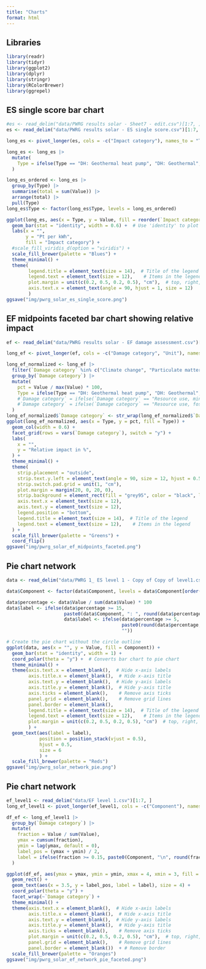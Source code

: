 ```yaml
---
title: "Charts"
format: html
---
```


## Libraries
```r
library(readr)
library(tidyr)
library(ggplot2)
library(dplyr)
library(stringr)
library(RColorBrewer)
library(ggrepel)
```

## ES single score bar chart
```r
#es <- read_delim("data/PWRG results solar - Sheet7 - edit.csv")[1:7, ]
es <- read_delim("data/PWRG results solar - ES single score.csv")[1:7, ]

long_es <- pivot_longer(es, cols = -c("Impact category"), names_to = "Type", values_to = "Value")

long_es <- long_es |>
  mutate(
    Type = ifelse(Type == "DH: Geothermal heat pump", "DH: Geothermal", Type),
  )

long_es_ordered <- long_es |>
  group_by(Type) |>
  summarise(total = sum(Value)) |>
  arrange(total) |>
  pull(Type)
long_es$Type <- factor(long_es$Type, levels = long_es_ordered)

ggplot(long_es, aes(x = Type, y = Value, fill = reorder(`Impact category`, Value))) +
  geom_bar(stat = "identity", width = 0.6) +  # Use 'identity' to plot actual values
  labs(x = "",
       y = "Pt per kWh",
       fill = "Impact category") +
  #scale_fill_viridis_d(option = "viridis") +
  scale_fill_brewer(palette = "Blues") +
  theme_minimal() +
  theme(
        legend.title = element_text(size = 14),  # Title of the legend
        legend.text = element_text(size = 12),    # Items in the legend
        plot.margin = unit(c(0.2, 0.5, 0.2, 0.5), "cm"),  # top, right, bottom, left
        axis.text.x = element_text(angle = 90, hjust = 1, size = 12)
        )
ggsave("img/pwrg_solar_es_single_score.png")
```

## EF midpoints faceted bar chart showing relative impact
```r
ef <- read_delim("data/PWRG results solar - EF damage assessment.csv")[1:15, ]

long_ef <- pivot_longer(ef, cols = -c("Damage category", "Unit"), names_to = "Type", values_to = "Value")

long_ef_normalized <- long_ef |>
  filter(`Damage category` %in% c("Climate change", "Particulate matter", "Eutrophication, marine", "Land use", "Resource use, minerals/metals", "Resource use, fossils")) |>  
  group_by(`Damage category`) |>
  mutate(
    pct = Value / max(Value) * 100,
    Type = ifelse(Type == "DH: Geothermal heat pump", "DH: Geothermal", Type),
    #`Damage category` = ifelse(`Damage category` == "Resource use, minerals/metals", "RU: minerals, metals", `Damage category`),
    #`Damage category` = ifelse(`Damage category` == "Resource use, fossils", "RU: fossils", `Damage category`),
  )
long_ef_normalized$`Damage category` <- str_wrap(long_ef_normalized$`Damage category`, width = 20)
ggplot(long_ef_normalized, aes(x = Type, y = pct, fill = Type)) +
  geom_col(width = 0.6) +
  facet_grid(rows = vars(`Damage category`), switch = "y") +
  labs(
    x = "",
    y = "Relative impact in %",
  ) +
  theme_minimal() +
  theme(
    strip.placement = "outside",
    strip.text.y.left = element_text(angle = 90, size = 12, hjust = 0.5, vjust = 0.5), 
    strip.switch.pad.grid = unit(1, "cm"),
    plot.margin = margin(20, 0, 20, 0),
    strip.background = element_rect(fill = "grey95", color = "black", linewidth = 0.5),
    axis.text.x = element_text(size = 12),
    axis.text.y = element_text(size = 12),
    legend.position = "bottom",
    legend.title = element_text(size = 14),  # Title of the legend
    legend.text = element_text(size = 12),    # Items in the legend
  ) +
  scale_fill_brewer(palette = "Greens") +
  coord_flip()
ggsave("img/pwrg_solar_ef_midpoints_faceted.png")
```

## Pie chart network
```r
data <- read_delim("data/PWRG 1_ ES level 1 - Copy of Copy of level1.csv")

data$Component <- factor(data$Component, levels = data$Component[order(data$Value, decreasing = TRUE)])

data$percentage <- data$Value / sum(data$Value) * 100
data$label <- ifelse(data$percentage >= 15, 
                     paste0(data$Component, ": ", round(data$percentage, 1), "%"), 
                     data$label <- ifelse(data$percentage >= 5, 
                                          paste0(round(data$percentage, 1), "%"), 
                                          ""))

# Create the pie chart without the circle outline
ggplot(data, aes(x = "", y = Value, fill = Component)) +
  geom_bar(stat = "identity", width = 1) +
  coord_polar(theta = "y") +  # Converts bar chart to pie chart
  theme_minimal() +
  theme(axis.text.x = element_blank(),  # Hide x-axis labels
        axis.title.x = element_blank(),  # Hide x-axis title
        axis.text.y = element_blank(),  # Hide y-axis labels
        axis.title.y = element_blank(),  # Hide y-axis title
        axis.ticks = element_blank(),    # Remove axis ticks
        panel.grid = element_blank(),    # Remove grid lines
        panel.border = element_blank(),
        legend.title = element_text(size = 14),  # Title of the legend
        legend.text = element_text(size = 12),    # Items in the legend
        plot.margin = unit(c(0.2, 0.5, 0.2, 0.5), "cm")  # top, right, bottom, left
        ) +
  geom_text(aes(label = label), 
            position = position_stack(vjust = 0.5),
            hjust = 0.5,
            size = 6
            ) +
  scale_fill_brewer(palette = "Reds")
ggsave("img/pwrg_solar_network_pie.png")
```

## Pie chart network
```r
ef_level1 <- read_delim("data/EF level 1.csv")[1:7, ]
long_ef_level1 <- pivot_longer(ef_level1, cols = -c("Component"), names_to = "Damage category", values_to = "Value")

df_ef <- long_ef_level1 |>
  group_by(`Damage category`) |>
  mutate(
    fraction = Value / sum(Value),
    ymax = cumsum(fraction),
    ymin = lag(ymax, default = 0),
    label_pos = (ymax + ymin) / 2,
    label = ifelse(fraction >= 0.15, paste0(Component, "\n", round(fraction * 100), "%"), "")
  )

ggplot(df_ef, aes(ymax = ymax, ymin = ymin, xmax = 4, xmin = 3, fill = Component)) +
  geom_rect() +
  geom_text(aes(x = 3.5, y = label_pos, label = label), size = 4) +
  coord_polar(theta = "y") +
  facet_wrap(~`Damage category`) +
  theme_minimal() +
  theme(axis.text.x = element_blank(),  # Hide x-axis labels
        axis.title.x = element_blank(),  # Hide x-axis title
        axis.text.y = element_blank(),  # Hide y-axis labels
        axis.title.y = element_blank(),  # Hide y-axis title        
        axis.ticks = element_blank(),    # Remove axis ticks
        plot.margin = unit(c(0.2, 0.5, 0.2, 0.5), "cm"),  # top, right, bottom, left
        panel.grid = element_blank(),    # Remove grid lines
        panel.border = element_blank())  + # Remove border
  scale_fill_brewer(palette = "Oranges")
ggsave("img/pwrg_solar_ef_network_pie_faceted.png")
```

